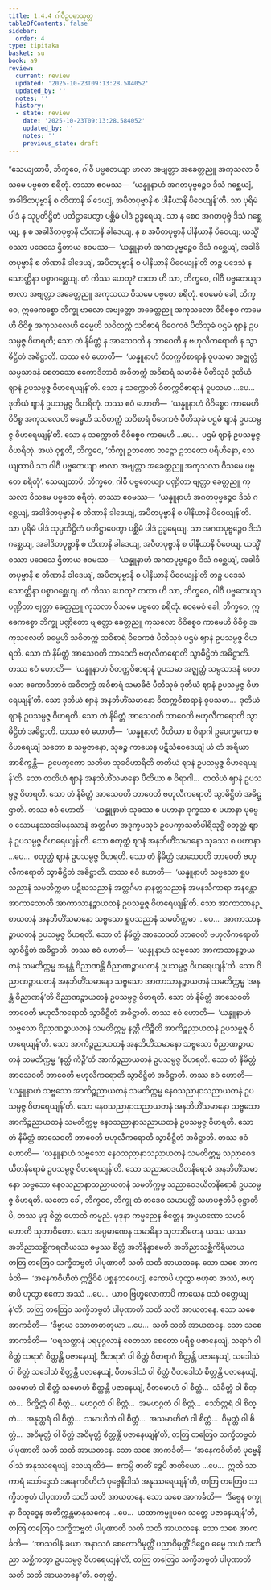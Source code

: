 ```yaml
---
title: 1.4.4 ဂါဝီဥပမာသုတ္တ
tableOfContents: false
sidebar:
  order: 4
type: tipitaka
basket: su
book: a9
review:
  current: review
  updated: '2025-10-23T09:13:28.584052'
  updated_by: ''
  notes: ''
  history:
  - state: review
    date: '2025-10-23T09:13:28.584052'
    updated_by: ''
    notes: ''
    previous_state: draft
---
```



<ReviewStatus review={frontmatter.review} showDetails={true} />

<HypothesisAnnotation frontmatter={frontmatter} />

<DynamicBreadcrumb />

<Division number="35" book="a9" e="ch" v="17" p="216">

<Paragraph number="271" book="a9">
“သေယျထာပိ, ဘိက္ခဝေ, ဂါဝီ ပဗ္ဗတေယျာ ဗာလာ အဗျတ္တာ အခေတ္တညူ အကုသလာ ဝိသမေ ပဗ္ဗတေ စရိတုံ. တဿာ ဧဝမဿ—  ‘ယန္နူနာဟံ အဂတပုဗ္ဗဉ္စေဝ ဒိသံ ဂစ္ဆေယျံ, အခါဒိတပုဗ္ဗာနိ စ တိဏာနိ ခါဒေယျံ, အပီတပုဗ္ဗာနိ စ ပါနီယာနိ ပိဝေယျန်’တိ. သာ ပုရိမံ ပါဒံ န သုပ္ပတိဋ္ဌိတံ ပတိဋ္ဌာပေတွာ ပစ္ဆိမံ ပါဒံ ဥဒ္ဓရေယျ. သာ န စေဝ အဂတပုဗ္ဗံ ဒိသံ ဂစ္ဆေယျ, န စ အခါဒိတပုဗ္ဗာနိ တိဏာနိ ခါဒေယျ, န စ အပီတပုဗ္ဗာနိ ပါနီယာနိ ပိဝေယျ; ယသ္မိံ စဿာ ပဒေသေ ဌိတာယ ဧဝမဿ—  ‘ယန္နူနာဟံ အဂတပုဗ္ဗဉ္စေဝ ဒိသံ ဂစ္ဆေယျံ, အခါဒိတပုဗ္ဗာနိ စ တိဏာနိ ခါဒေယျံ, အပီတပုဗ္ဗာနိ စ ပါနီယာနိ ပိဝေယျန်’တိ တဉ္စ ပဒေသံ န သောတ္ထိနာ ပစ္စာဂစ္ဆေယျ. တံ ကိဿ ဟေတု? တထာ ဟိ သာ, ဘိက္ခဝေ, ဂါဝီ ပဗ္ဗတေယျာ ဗာလာ အဗျတ္တာ အခေတ္တညူ အကုသလာ ဝိသမေ ပဗ္ဗတေ စရိတုံ. ဧဝမေဝံ ခေါ, ဘိက္ခဝေ, ဣဓေကစ္စော ဘိက္ခု ဗာလော အဗျတ္တော အခေတ္တညူ အကုသလော ဝိဝိစ္စေဝ ကာမေဟိ ဝိဝိစ္စ အကုသလေဟိ ဓမ္မေဟိ သဝိတက္ကံ သဝိစာရံ ဝိဝေကဇံ ပီတိသုခံ ပဌမံ ဈာနံ ဥပသမ္ပဇ္ဇ ဝိဟရတိ; သော တံ နိမိတ္တံ န အာသေဝတိ န ဘာဝေတိ န ဗဟုလီကရောတိ န သွာဓိဋ္ဌိတံ အဓိဋ္ဌာတိ.
</Paragraph>

<Paragraph number="272" book="a9">
တဿ ဧဝံ ဟောတိ—  ‘ယန္နူနာဟံ ဝိတက္ကဝိစာရာနံ ဝူပသမာ အဇ္ဈတ္တံ သမ္ပသာဒနံ စေတသော ဧကောဒိဘာဝံ အဝိတက္ကံ အဝိစာရံ သမာဓိဇံ ပီတိသုခံ ဒုတိယံ ဈာနံ ဥပသမ္ပဇ္ဇ ဝိဟရေယျန်’တိ. သော န သက္ကောတိ ဝိတက္ကဝိစာရာနံ ဝူပသမာ …ပေ…  ဒုတိယံ ဈာနံ ဥပသမ္ပဇ္ဇ ဝိဟရိတုံ. တဿ ဧဝံ ဟောတိ—  ‘ယန္နူနာဟံ ဝိဝိစ္စေဝ ကာမေဟိ ဝိဝိစ္စ အကုသလေဟိ ဓမ္မေဟိ သဝိတက္ကံ သဝိစာရံ ဝိဝေကဇံ ပီတိသုခံ ပဌမံ ဈာနံ ဥပသမ္ပဇ္ဇ ဝိဟရေယျန်’တိ. သော န သက္ကောတိ ဝိဝိစ္စေဝ ကာမေဟိ …ပေ…  ပဌမံ ဈာနံ ဥပသမ္ပဇ္ဇ ဝိဟရိတုံ. အယံ ဝုစ္စတိ, ဘိက္ခဝေ, ‘ဘိက္ခု ဥဘတော ဘဋ္ဌော ဥဘတော ပရိဟီနော, သေယျထာပိ သာ ဂါဝီ ပဗ္ဗတေယျာ ဗာလာ အဗျတ္တာ အခေတ္တညူ အကုသလာ ဝိသမေ ပဗ္ဗတေ စရိတုံ’.
</Paragraph>

<Paragraph number="273" book="a9">
သေယျထာပိ, ဘိက္ခဝေ, ဂါဝီ ပဗ္ဗတေယျာ ပဏ္ဍိတာ ဗျတ္တာ ခေတ္တညူ ကုသလာ ဝိသမေ ပဗ္ဗတေ စရိတုံ. တဿာ ဧဝမဿ—  ‘ယန္နူနာဟံ အဂတပုဗ္ဗဉ္စေဝ ဒိသံ ဂစ္ဆေယျံ, အခါဒိတပုဗ္ဗာနိ စ တိဏာနိ ခါဒေယျံ, အပီတပုဗ္ဗာနိ စ ပါနီယာနိ ပိဝေယျန်’တိ. သာ ပုရိမံ ပါဒံ သုပ္ပတိဋ္ဌိတံ ပတိဋ္ဌာပေတွာ ပစ္ဆိမံ ပါဒံ ဥဒ္ဓရေယျ. သာ အဂတပုဗ္ဗဉ္စေဝ ဒိသံ ဂစ္ဆေယျ, အခါဒိတပုဗ္ဗာနိ စ တိဏာနိ ခါဒေယျ, အပီတပုဗ္ဗာနိ စ ပါနီယာနိ ပိဝေယျ. ယသ္မိံ စဿာ ပဒေသေ ဌိတာယ ဧဝမဿ—  ‘ယန္နူနာဟံ အဂတပုဗ္ဗဉ္စေဝ ဒိသံ ဂစ္ဆေယျံ, အခါဒိတပုဗ္ဗာနိ စ တိဏာနိ ခါဒေယျံ, အပီတပုဗ္ဗာနိ စ ပါနီယာနိ ပိဝေယျန်’တိ တဉ္စ ပဒေသံ သောတ္ထိနာ ပစ္စာဂစ္ဆေယျ. တံ ကိဿ ဟေတု? တထာ ဟိ သာ, ဘိက္ခဝေ, ဂါဝီ ပဗ္ဗတေယျာ ပဏ္ဍိတာ ဗျတ္တာ ခေတ္တညူ ကုသလာ ဝိသမေ ပဗ္ဗတေ စရိတုံ. ဧဝမေဝံ ခေါ, ဘိက္ခဝေ, ဣဓေကစ္စော ဘိက္ခု ပဏ္ဍိတော ဗျတ္တော ခေတ္တညူ ကုသလော ဝိဝိစ္စေဝ ကာမေဟိ ဝိဝိစ္စ အကုသလေဟိ ဓမ္မေဟိ သဝိတက္ကံ သဝိစာရံ ဝိဝေကဇံ ပီတိသုခံ ပဌမံ ဈာနံ ဥပသမ္ပဇ္ဇ ဝိဟရတိ. သော တံ နိမိတ္တံ အာသေဝတိ ဘာဝေတိ ဗဟုလီကရောတိ သွာဓိဋ္ဌိတံ အဓိဋ္ဌာတိ.
</Paragraph>

<Paragraph number="274" book="a9">
တဿ ဧဝံ ဟောတိ—  ‘ယန္နူနာဟံ ဝိတက္ကဝိစာရာနံ ဝူပသမာ အဇ္ဈတ္တံ သမ္ပသာဒနံ စေတသော ဧကောဒိဘာဝံ အဝိတက္ကံ အဝိစာရံ သမာဓိဇံ ပီတိသုခံ ဒုတိယံ ဈာနံ ဥပသမ္ပဇ္ဇ ဝိဟရေယျန်’တိ. သော ဒုတိယံ ဈာနံ အနဘိဟိံသမာနော ဝိတက္ကဝိစာရာနံ ဝူပသမာ…  ဒုတိယံ ဈာနံ ဥပသမ္ပဇ္ဇ ဝိဟရတိ. သော တံ နိမိတ္တံ အာသေဝတိ ဘာဝေတိ ဗဟုလီကရောတိ သွာဓိဋ္ဌိတံ အဓိဋ္ဌာတိ.
</Paragraph>

<Paragraph number="275" book="a9">
တဿ ဧဝံ ဟောတိ—  ‘ယန္နူနာဟံ ပီတိယာ စ ဝိရာဂါ ဥပေက္ခကော စ ဝိဟရေယျံ သတော စ သမ္ပဇာနော, သုခဉ္စ ကာယေန ပဋိသံဝေဒေယျံ ယံ တံ အရိယာ အာစိက္ခန္တိ—  ဥပေက္ခကော သတိမာ သုခဝိဟာရီတိ တတိယံ ဈာနံ ဥပသမ္ပဇ္ဇ ဝိဟရေယျန်’တိ. သော တတိယံ ဈာနံ အနဘိဟိံသမာနော ပီတိယာ စ ဝိရာဂါ…  တတိယံ ဈာနံ ဥပသမ္ပဇ္ဇ ဝိဟရတိ. သော တံ နိမိတ္တံ အာသေဝတိ ဘာဝေတိ ဗဟုလီကရောတိ သွာဓိဋ္ဌိတံ အဓိဋ္ဌာတိ.
</Paragraph>

<Paragraph number="276" book="a9">
တဿ ဧဝံ ဟောတိ—  ‘ယန္နူနာဟံ သုခဿ စ ပဟာနာ ဒုက္ခဿ စ ပဟာနာ ပုဗ္ဗေဝ သောမနဿဒေါမနဿာနံ အတ္ထင်္ဂမာ အဒုက္ခမသုခံ ဥပေက္ခာသတိပါရိသုဒ္ဓိံ စတုတ္ထံ ဈာနံ ဥပသမ္ပဇ္ဇ ဝိဟရေယျန်’တိ. သော စတုတ္ထံ ဈာနံ အနဘိဟိံသမာနော သုခဿ စ ပဟာနာ …ပေ…  စတုတ္ထံ ဈာနံ ဥပသမ္ပဇ္ဇ ဝိဟရတိ. သော တံ နိမိတ္တံ အာသေဝတိ ဘာဝေတိ ဗဟုလီကရောတိ သွာဓိဋ္ဌိတံ အဓိဋ္ဌာတိ.
</Paragraph>

<Paragraph number="277" book="a9">
တဿ ဧဝံ ဟောတိ—  ‘ယန္နူနာဟံ သဗ္ဗသော ရူပသညာနံ သမတိက္ကမာ ပဋိဃသညာနံ အတ္ထင်္ဂမာ နာနတ္တသညာနံ အမနသိကာရာ အနန္တော အာကာသောတိ အာကာသာနဉ္စာယတနံ ဥပသမ္ပဇ္ဇ ဝိဟရေယျန်’တိ. သော အာကာသာနဉ္စာယတနံ အနဘိဟိံသမာနော သဗ္ဗသော ရူပသညာနံ သမတိက္ကမာ …ပေ…  အာကာသာနဉ္စာယတနံ ဥပသမ္ပဇ္ဇ ဝိဟရတိ. သော တံ နိမိတ္တံ အာသေဝတိ ဘာဝေတိ ဗဟုလီကရောတိ သွာဓိဋ္ဌိတံ အဓိဋ္ဌာတိ.
</Paragraph>

<Paragraph number="278" book="a9">
တဿ ဧဝံ ဟောတိ—  ‘ယန္နူနာဟံ သဗ္ဗသော အာကာသာနဉ္စာယတနံ သမတိက္ကမ္မ အနန္တံ ဝိညာဏန္တိ ဝိညာဏဉ္စာယတနံ ဥပသမ္ပဇ္ဇ ဝိဟရေယျန်’တိ. သော ဝိညာဏဉ္စာယတနံ အနဘိဟိံသမာနော သဗ္ဗသော အာကာသာနဉ္စာယတနံ သမတိက္ကမ္မ ‘အနန္တံ ဝိညာဏန်’တိ ဝိညာဏဉ္စာယတနံ ဥပသမ္ပဇ္ဇ ဝိဟရတိ. သော တံ နိမိတ္တံ အာသေဝတိ ဘာဝေတိ ဗဟုလီကရောတိ သွာဓိဋ္ဌိတံ အဓိဋ္ဌာတိ.
</Paragraph>

<Paragraph number="279" book="a9">
တဿ ဧဝံ ဟောတိ—  ‘ယန္နူနာဟံ သဗ္ဗသော ဝိညာဏဉ္စာယတနံ သမတိက္ကမ္မ နတ္ထိ ကိဉ္စီတိ အာကိဉ္စညာယတနံ ဥပသမ္ပဇ္ဇ ဝိဟရေယျန်’တိ. သော အာကိဉ္စညာယတနံ အနဘိဟိံသမာနော သဗ္ဗသော ဝိညာဏဉ္စာယတနံ သမတိက္ကမ္မ ‘နတ္ထိ ကိဉ္စီ’တိ အာကိဉ္စညာယတနံ ဥပသမ္ပဇ္ဇ ဝိဟရတိ. သော တံ နိမိတ္တံ အာသေဝတိ ဘာဝေတိ ဗဟုလီကရောတိ သွာဓိဋ္ဌိတံ အဓိဋ္ဌာတိ.
</Paragraph>

<Paragraph number="280" book="a9">
တဿ ဧဝံ ဟောတိ—  ‘ယန္နူနာဟံ သဗ္ဗသော အာကိဉ္စညာယတနံ သမတိက္ကမ္မ နေဝသညာနာသညာယတနံ ဥပသမ္ပဇ္ဇ ဝိဟရေယျန်’တိ. သော နေဝသညာနာသညာယတနံ အနဘိဟိံသမာနော သဗ္ဗသော အာကိဉ္စညာယတနံ သမတိက္ကမ္မ နေဝသညာနာသညာယတနံ ဥပသမ္ပဇ္ဇ ဝိဟရတိ. သော တံ နိမိတ္တံ အာသေဝတိ ဘာဝေတိ ဗဟုလီကရောတိ သွာဓိဋ္ဌိတံ အဓိဋ္ဌာတိ.
</Paragraph>

<Paragraph number="281" book="a9">
တဿ ဧဝံ ဟောတိ—  ‘ယန္နူနာဟံ သဗ္ဗသော နေဝသညာနာသညာယတနံ သမတိက္ကမ္မ သညာဝေဒယိတနိရောဓံ ဥပသမ္ပဇ္ဇ ဝိဟရေယျန်’တိ. သော သညာဝေဒယိတနိရောဓံ အနဘိဟိံသမာနော သဗ္ဗသော နေဝသညာနာသညာယတနံ သမတိက္ကမ္မ သညာဝေဒယိတနိရောဓံ ဥပသမ္ပဇ္ဇ ဝိဟရတိ.
</Paragraph>

<Paragraph number="282" book="a9">
ယတော ခေါ, ဘိက္ခဝေ, ဘိက္ခု တံ တဒေဝ သမာပတ္တိံ သမာပဇ္ဇတိပိ ဝုဋ္ဌာတိပိ, တဿ မုဒု စိတ္တံ ဟောတိ ကမ္မညံ. မုဒုနာ ကမ္မညေန စိတ္တေန အပ္ပမာဏော သမာဓိ ဟောတိ သုဘာဝိတော. သော အပ္ပမာဏေန သမာဓိနာ သုဘာဝိတေန ယဿ ယဿ အဘိညာသစ္ဆိကရဏီယဿ ဓမ္မဿ စိတ္တံ အဘိနိန္နာမေတိ အဘိညာသစ္ဆိကိရိယာယ တတြ တတြေဝ သက္ခိဘဗ္ဗတံ ပါပုဏာတိ သတိ သတိ အာယတနေ.
</Paragraph>

<Paragraph number="283" book="a9">
သော သစေ အာကင်္ခတိ—  ‘အနေကဝိဟိတံ ဣဒ္ဓိဝိဓံ ပစ္စနုဘဝေယျံ, ဧကောပိ ဟုတွာ ဗဟုဓာ အဿံ, ဗဟုဓာပိ ဟုတွာ ဧကော အဿံ …ပေ…  ယာဝ ဗြဟ္မလောကာပိ ကာယေန ဝသံ ဝတ္တေယျန်’တိ, တတြ တတြေဝ သက္ခိဘဗ္ဗတံ ပါပုဏာတိ သတိ သတိ အာယတနေ.
</Paragraph>

<Paragraph number="284" book="a9">
သော သစေ အာကင်္ခတိ—  ‘ဒိဗ္ဗာယ သောတဓာတုယာ …ပေ…  သတိ သတိ အာယတနေ.
</Paragraph>

<Paragraph number="285" book="a9">
သော သစေ အာကင်္ခတိ—  ‘ပရသတ္တာနံ ပရပုဂ္ဂလာနံ စေတသာ စေတော ပရိစ္စ ပဇာနေယျံ, သရာဂံ ဝါ စိတ္တံ သရာဂံ စိတ္တန္တိ ပဇာနေယျံ, ဝီတရာဂံ ဝါ စိတ္တံ ဝီတရာဂံ စိတ္တန္တိ ပဇာနေယျံ, သဒေါသံ ဝါ စိတ္တံ သဒေါသံ စိတ္တန္တိ ပဇာနေယျံ, ဝီတဒေါသံ ဝါ စိတ္တံ ဝီတဒေါသံ စိတ္တန္တိ ပဇာနေယျံ, သမောဟံ ဝါ စိတ္တံ သမောဟံ စိတ္တန္တိ ပဇာနေယျံ, ဝီတမောဟံ ဝါ စိတ္တံ…  သံခိတ္တံ ဝါ စိတ္တံ…  ဝိက္ခိတ္တံ ဝါ စိတ္တံ…  မဟဂ္ဂတံ ဝါ စိတ္တံ…  အမဟဂ္ဂတံ ဝါ စိတ္တံ…  သော်တ္တရံ ဝါ စိတ္တံ…  အနုတ္တရံ ဝါ စိတ္တံ…  သမာဟိတံ ဝါ စိတ္တံ…  အသမာဟိတံ ဝါ စိတ္တံ…  ဝိမုတ္တံ ဝါ စိတ္တံ…  အဝိမုတ္တံ ဝါ စိတ္တံ အဝိမုတ္တံ စိတ္တန္တိ ပဇာနေယျန်’တိ, တတြ တတြေဝ သက္ခိဘဗ္ဗတံ ပါပုဏာတိ သတိ သတိ အာယတနေ.
</Paragraph>

<Paragraph number="286" book="a9">
သော သစေ အာကင်္ခတိ—  ‘အနေကဝိဟိတံ ပုဗ္ဗေနိဝါသံ အနုဿရေယျံ, သေယျထိဒံ—  ဧကမ္ပိ ဇာတိံ ဒွေပိ ဇာတိယော …ပေ…  ဣတိ သာကာရံ သော်ဒ္ဒေသံ အနေကဝိဟိတံ ပုဗ္ဗေနိဝါသံ အနုဿရေယျန်’တိ, တတြ တတြေဝ သက္ခိဘဗ္ဗတံ ပါပုဏာတိ သတိ သတိ အာယတနေ.
</Paragraph>

<Paragraph number="287" book="a9">
သော သစေ အာကင်္ခတိ—  ‘ဒိဗ္ဗေန စက္ခုနာ ဝိသုဒ္ဓေန အတိက္ကန္တမာနုသကေန …ပေ…  ယထာကမ္မူပဂေ သတ္တေ ပဇာနေယျန်’တိ, တတြ တတြေဝ သက္ခိဘဗ္ဗတံ ပါပုဏာတိ သတိ သတိ အာယတနေ.
</Paragraph>

<Paragraph number="288" book="a9">
သော သစေ အာကင်္ခတိ—  ‘အာသဝါနံ ခယာ အနာသဝံ စေတောဝိမုတ္တိံ ပညာဝိမုတ္တိံ ဒိဋ္ဌေဝ ဓမ္မေ သယံ အဘိညာ သစ္ဆိကတွာ ဥပသမ္ပဇ္ဇ ဝိဟရေယျန်’တိ, တတြ တတြေဝ သက္ခိဘဗ္ဗတံ ပါပုဏာတိ သတိ သတိ အာယတနေ”တိ.

</Paragraph>
</Division>

<Paragraph number="289" type="center" book="a9">
စတုတ္ထံ.
</Paragraph>